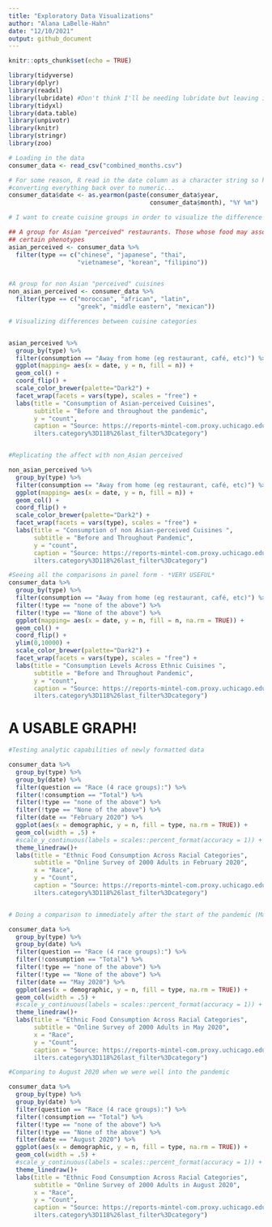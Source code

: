 ```yaml
---
title: "Exploratory Data Visualizations"
author: "Alana LaBelle-Hahn"
date: "12/10/2021"
output: github_document
---
```


```r
knitr::opts_chunk$set(echo = TRUE)

library(tidyverse)
library(dplyr)
library(readxl)
library(lubridate) #Don't think I'll be needing lubridate but leaving it in for now
library(tidyxl)
library(data.table)
library(unpivotr)
library(knitr)
library(stringr) 
library(zoo)

```

```r

# Loading in the data
consumer_data <- read_csv("combined_months.csv") 

# For some reason, R read in the date column as a character string so here I am
#converting everything back over to numeric...
consumer_data$date <- as.yearmon(paste(consumer_data$year, 
                                       consumer_data$month), "%Y %m")

```

```r

# I want to create cuisine groups in order to visualize the difference between ethnic food categories

## A group for Asian "perceived" restaurants. Those whose food may associated with 
## certain phenotypes
asian_perceived <- consumer_data %>%
  filter(type == c("chinese", "japanese", "thai", 
                   "vietnamese", "korean", "filipino"))


#A group for non Asian "perceived" cuisines
non_asian_perceived <- consumer_data %>%
  filter(type == c("moroccan", "african", "latin", 
                   "greek", "middle eastern", "mexican"))


```




```r
# Visualizing differences between cuisine categories


asian_perceived %>%
  group_by(type) %>%
  filter(consumption == "Away from home (eg restaurant, café, etc)") %>%
  ggplot(mapping= aes(x = date, y = n, fill = n)) + 
  geom_col() +
  coord_flip() +
  scale_color_brewer(palette="Dark2") +
  facet_wrap(facets = vars(type), scales = "free") + 
  labs(title = "Consumption of Asian-perceived Cuisines",
       subtitle = "Before and throughout the pandemic",
       y = "count",
       caption = "Source: https://reports-mintel-com.proxy.uchicago.edu/display/1044545/?fromSearch=%3Ff
       ilters.category%3D118%26last_filter%3Dcategory")


#Replicating the affect with non_Asian perceived

non_asian_perceived %>%
  group_by(type) %>%
  filter(consumption == "Away from home (eg restaurant, café, etc)") %>%
  ggplot(mapping= aes(x = date, y = n, fill = n)) + 
  geom_col() +
  coord_flip() +
  scale_color_brewer(palette="Dark2") +
  facet_wrap(facets = vars(type), scales = "free") + 
  labs(title = "Consumption of non Asian-perceived Cuisines ",
       subtitle = "Before and Throughout Pandemic",
       y = "count",
       caption = "Source: https://reports-mintel-com.proxy.uchicago.edu/display/1044545/?fromSearch=%3Ff
       ilters.category%3D118%26last_filter%3Dcategory")

#Seeing all the comparisons in panel form - *VERY USEFUL*
consumer_data %>%
  group_by(type) %>%
  filter(consumption == "Away from home (eg restaurant, café, etc)") %>%
  filter(!type == "none of the above") %>%
  filter(!type == "None of the above") %>%
  ggplot(mapping= aes(x = date, y = n, fill = n, na.rm = TRUE)) + 
  geom_col() +
  coord_flip() +
  ylim(0,10000) +
  scale_color_brewer(palette="Dark2") +
  facet_wrap(facets = vars(type), scales = "free") + 
  labs(title = "Consumption Levels Across Ethnic Cuisines ",
       subtitle = "Before and Throughout Pandemic",
       y = "count",
       caption = "Source: https://reports-mintel-com.proxy.uchicago.edu/display/1044545/?fromSearch=%3Ff
       ilters.category%3D118%26last_filter%3Dcategory")

```


# A USABLE GRAPH!

```r
#Testing analytic capabilities of newly formatted data

consumer_data %>%
  group_by(type) %>%
  group_by(date) %>%
  filter(question == "Race (4 race groups):") %>%
  filter(!consumption == "Total") %>%
  filter(!type == "none of the above") %>%
  filter(!type == "None of the above") %>%
  filter(date == "February 2020") %>%
  ggplot(aes(x = demographic, y = n, fill = type, na.rm = TRUE)) + 
  geom_col(width = .5) + 
  #scale_y_continuous(labels = scales::percent_format(accuracy = 1)) +
  theme_linedraw()+
  labs(title = "Ethnic Food Consumption Across Racial Categories", 
       subtitle = "Online Survey of 2000 Adults in February 2020", 
       x = "Race",
       y = "Count",
       caption = "Source: https://reports-mintel-com.proxy.uchicago.edu/display/1044545/?fromSearch=%3Ff
       ilters.category%3D118%26last_filter%3Dcategory")


# Doing a comparison to immediately after the start of the pandemic (May 2020)

consumer_data %>%
  group_by(type) %>%
  group_by(date) %>%
  filter(question == "Race (4 race groups):") %>%
  filter(!consumption == "Total") %>%
  filter(!type == "none of the above") %>%
  filter(!type == "None of the above") %>%
  filter(date == "May 2020") %>%
  ggplot(aes(x = demographic, y = n, fill = type, na.rm = TRUE)) + 
  geom_col(width = .5) + 
  #scale_y_continuous(labels = scales::percent_format(accuracy = 1)) +
  theme_linedraw()+
  labs(title = "Ethnic Food Consumption Across Racial Categories", 
       subtitle = "Online Survey of 2000 Adults in May 2020", 
       x = "Race",
       y = "Count",
       caption = "Source: https://reports-mintel-com.proxy.uchicago.edu/display/1044545/?fromSearch=%3Ff
       ilters.category%3D118%26last_filter%3Dcategory")

#Comparing to August 2020 when we were well into the pandemic

consumer_data %>%
  group_by(type) %>%
  group_by(date) %>%
  filter(question == "Race (4 race groups):") %>%
  filter(!consumption == "Total") %>%
  filter(!type == "none of the above") %>%
  filter(!type == "None of the above") %>%
  filter(date == "August 2020") %>%
  ggplot(aes(x = demographic, y = n, fill = type, na.rm = TRUE)) + 
  geom_col(width = .5) + 
  #scale_y_continuous(labels = scales::percent_format(accuracy = 1)) +
  theme_linedraw()+
  labs(title = "Ethnic Food Consumption Across Racial Categories", 
       subtitle = "Online Survey of 2000 Adults in August 2020", 
       x = "Race",
       y = "Count",
       caption = "Source: https://reports-mintel-com.proxy.uchicago.edu/display/1044545/?fromSearch=%3Ff
       ilters.category%3D118%26last_filter%3Dcategory")




```

